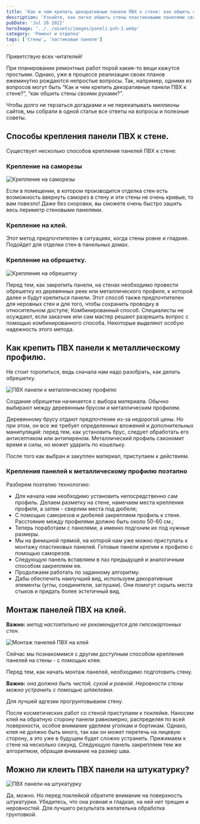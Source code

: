 ```yaml
---
title: 'Как и чем крепить декоративные панели ПВХ к стене: как обшить своими руками'
description: 'Узнайте, как легко обшить стены пластиковыми панелями своими руками. Изучите методы крепления декоративных панелей ПВХ и выбор профиля для установки. Научитесь правильно монтировать последнюю панель для идеального результата'
pubDate: 'Jul 26 2022'
heroImage: '../../assets/images/paneli-pvh-1.webp'
category: 'Ремонт и отделка'
tags: ['Стены', 'ластиковые панели']
---
```



Приветствую всех читателей!

При планировании ремонтных работ порой какие-то вещи кажутся простыми. Однако, уже в процессе реализации своих планов ежеминутно рождаются непростые вопросы. Так, например, одними из вопросов могут быть “Как и чем крепить декоративные панели ПВХ к стене?”, “как обшить стены своими руками?”.

Чтобы долго не терзаться догадками и не перекапывать миллионы сайтов, мы собрали в одной статье все ответы на вопросы и полезные советы.

## Способы крепления панели ПВХ к стене.

Существует несколько способов крепления панелей ПВХ к стене:

### Крепление на саморезы

<Image src={img1} quality='high' alt='Крепление на саморезы' />

Если в помещении, в котором производится отделка стен есть возможность ввернуть саморез в стену и эти стены не очень кривые, то вам повезло! Даже без сноровки, вы сможете очень быстро зашить весь периметр стеновыми панелями.

### Крепление на клей.

Этот метод предпочтителен в ситуациях, когда стены ровне и гладкие. Подойдет для отделки стен в панельных домах.

### Крепление на обрешетку.

<Image src={img2} quality='high' alt='Крепление на обрешетку' />

Перед тем, как закрепить панели, на стенах необходимо провести обрешетку из деревянных реек или металлического профиля, к которой далее и будут крепиться панели. Этот способ также предпочтителен для неровных стен и для того, чтобы сохранить проводку в относительном доступе;
Комбинированный способ. Специалисты не осуждают, если заказчик или сам мастер решают разрешить вопрос с помощью комбинированного способа. Некоторые выделяют особую надежность этого метода.

## Как крепить ПВХ панели к металлическому профилю.

Не стоит торопиться, ведь сначала нам надо разобрать, как делать обрешетку.

<Image src={img3} quality='high' alt='ПВХ панели к металлическому профилю' />

Создание обрешетки начинается с выбора материала. Обычно выбирают между деревянным брусом и металлическим профилем.

Деревянному брусу отдают предпочтение из-за недорогой цены. Но при этом, он все же требует определенных вложений и дополнительных манипуляций: перед тем, как установить брус, следует обработать его антисептиком или антипиреном. Металлический профиль сэкономит время и силы, но может ударить по кошельку.

После того как выбран и закуплен материал, приступаем к действиям.

### Крепления панелей к металлическому профилю поэтапно

Разберем поэтапно технологию:

- Для начала нам необходимо установить непосредственно сам профиль. Делаем разметку на стене, намечаем места крепления профиля, а затем - сверлим места под дюбеля;
- С помощью саморезов и дюбелей закрепляем профиль к стене. Расстояние между профилями должно быть около 50-60 см.;
- Теперь поработаем с панелями, а именно подгоним их под нужные размеры.
- Мы на финишной прямой, на которой нам уже можно приступать к монтажу пластиковых панелей. Готовые панели крепим к профилю с помощью саморезов.
- Следующую панель вставляем в паз предыдущей и аналогичным способом закрепляем ее.
- Продолжаем работать по заданному алгоритму.
- Дабы обеспечить наилучший вид, используем декоративные элементы (углы, соединители, заглушки). Они помогут скрыть места стыков и придать более эстетичный вид.

## Монтаж панелей ПВХ на клей.

**Важно:** _метод настоятельно не рекомендуется для гипсокартонных стен._

<Image src={img4} quality='high' alt='Монтаж панелей ПВХ на клей' />

Сейчас мы познакомимся с другим доступным способом крепления панелей на стены - с помощью клея.

Перед тем, как начать монтаж панелей, необходимо подготовить стену.

**Важно:** _она должна быть чистой, сухой и ровной. Неровности стены можно устранить с помощью шпаклевки._

Для лучшей адгезии прогрунтовываем стену.

После косметических работ со стеной приступаем к поклейке. Наносим клей на обратную сторону панели равномерно, распределяя по всей поверхности, особое внимание уделяем уголкам и бортикам. Однако, клея не должно быть много, так как он может перетечь на лицевую сторону, а это уже в будущем будет сложно устранить. Прижимаем к стене на несколько секунд. Следующую панель закрепляем тем же алгоритмом, обращая внимание на размер шва.

## Можно ли клеить ПВХ панели на штукатурку?

<Image src={img5} quality='high' alt='ПВХ панели на штукатурку' />

Да, можно. Но перед поклейкой обратите внимание на поверхность штукатурки. Убедитесь, что она ровная и гладкая, на ней нет трещин и неровностей. Для лучшего результата желательна обработка грунтовкой.
